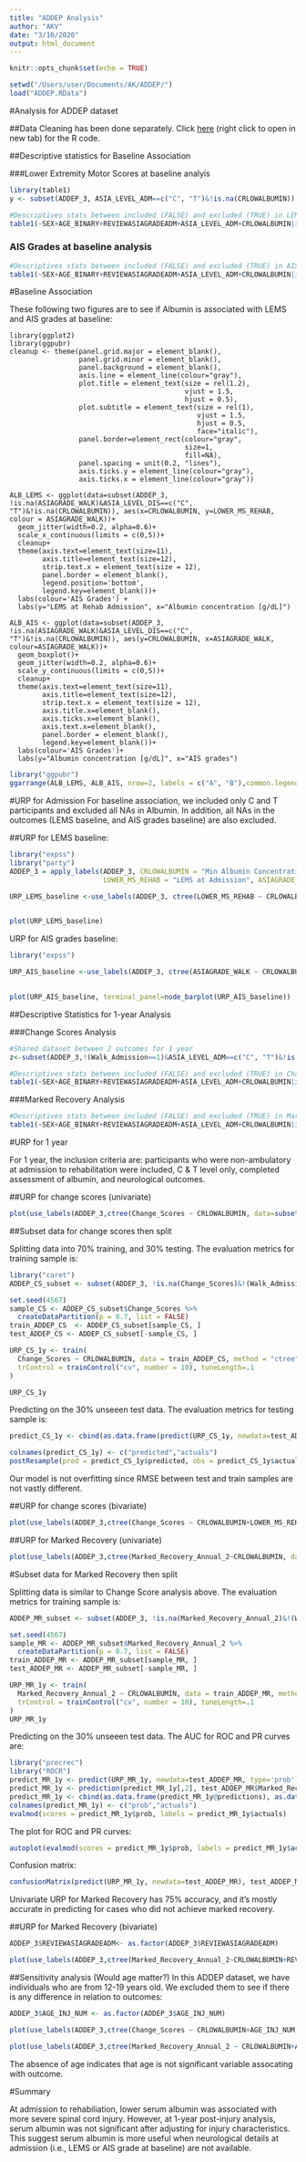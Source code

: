 ```yaml
---
title: "ADDEP Analysis"
author: "AKV"
date: "3/10/2020"
output: html_document
---
```


```r
knitr::opts_chunk$set(echo = TRUE)
```

```r
setwd("/Users/user/Documents/AK/ADDEP/")
load("ADDEP.RData")
```

#Analysis for ADDEP dataset 

##Data Cleaning has been done separately. Click [here](https://github.com/AnhKhoaVo/ADDEP/blob/master/ADDEP_Clean_Analysis.R) (right click to open in new tab) for the R code.

##Descriptive statistics for Baseline Association 

###Lower Extremity Motor Scores at baseline analyis
```r
library(table1)
y <- subset(ADDEP_3, ASIA_LEVEL_ADM==c("C", "T")&!is.na(CRLOWALBUMIN))

#Descriptives stats between included (FALSE) and excluded (TRUE) in LEMS baseline
table1(~SEX+AGE_BINARY+REVIEWASIAGRADEADM+ASIA_LEVEL_ADM+CRLOWALBUMIN|is.na(LOWER_MS_REHAB), data=y)
```

### AIS Grades at baseline analysis 
```r
#Descriptives stats between included (FALSE) and excluded (TRUE) in AIS Grades baseline
table1(~SEX+AGE_BINARY+REVIEWASIAGRADEADM+ASIA_LEVEL_ADM+CRLOWALBUMIN|is.na(ASIAGRADE_WALK), data=y)
```

#Baseline Association 

These following two figures are to see if Albumin is associated with LEMS and AIS grades at baseline:
```graphs
library(ggplot2)
library(ggpubr)
cleanup <- theme(panel.grid.major = element_blank(),
                 panel.grid.minor = element_blank(),
                 panel.background = element_blank(),
                 axis.line = element_line(colour="gray"),
                 plot.title = element_text(size = rel(1.2), 
                                           vjust = 1.5, 
                                           hjust = 0.5),
                 plot.subtitle = element_text(size = rel(1), 
                                              vjust = 1.5, 
                                              hjust = 0.5,
                                              face="italic"),
                 panel.border=element_rect(colour="gray",
                                           size=1, 
                                           fill=NA), 
                 panel.spacing = unit(0.2, "lines"),
                 axis.ticks.y = element_line(colour="gray"), 
                 axis.ticks.x = element_line(colour="gray"))

ALB_LEMS <- ggplot(data=subset(ADDEP_3, !is.na(ASIAGRADE_WALK)&ASIA_LEVEL_DIS==c("C", "T")&!is.na(CRLOWALBUMIN)), aes(x=CRLOWALBUMIN, y=LOWER_MS_REHAB, colour = ASIAGRADE_WALK))+
  geom_jitter(width=0.2, alpha=0.6)+
  scale_x_continuous(limits = c(0,5))+
  cleanup+
  theme(axis.text=element_text(size=11),
        axis.title=element_text(size=12),
        strip.text.x = element_text(size = 12),
        panel.border = element_blank(),
        legend.position='bottom',
        legend.key=element_blank())+
  labs(colour='AIS Grades') +
  labs(y="LEMS at Rehab Admission", x="Albumin concentration [g/dL]") 

ALB_AIS <- ggplot(data=subset(ADDEP_3, !is.na(ASIAGRADE_WALK)&ASIA_LEVEL_DIS==c("C", "T")&!is.na(CRLOWALBUMIN)), aes(y=CRLOWALBUMIN, x=ASIAGRADE_WALK, colour=ASIAGRADE_WALK))+
  geom_boxplot()+
  geom_jitter(width=0.2, alpha=0.6)+
  scale_y_continuous(limits = c(0,5))+
  cleanup+
  theme(axis.text=element_text(size=11),
        axis.title=element_text(size=12),
        strip.text.x = element_text(size = 12), 
        axis.title.x=element_blank(),
        axis.ticks.x=element_blank(), 
        axis.text.x=element_blank(), 
        panel.border = element_blank(),
        legend.key=element_blank())+
  labs(colour='AIS Grades')+
  labs(y="Albumin concentration [g/dL]", x="AIS grades") 
```


```r
library("ggpubr")
ggarrange(ALB_LEMS, ALB_AIS, nrow=2, labels = c("A", "B"),common.legend = TRUE, legend = "bottom")
```

#URP for Admission 
For baseline association, we included only C and T participants and excluded all NAs in Albumin. In addition, all NAs in the outcomes (LEMS baseline, and AIS grades baseline) are also excluded. 

##URP for LEMS baseline:

```r
library("expss")
library("party")
ADDEP_3 = apply_labels(ADDEP_3, CRLOWALBUMIN = "Min Albumin Concentration", 
                       LOWER_MS_REHAB = "LEMS at Admission", ASIAGRADE_WALK = "AIS Grades at Admission")

URP_LEMS_baseline <-use_labels(ADDEP_3, ctree(LOWER_MS_REHAB ~ CRLOWALBUMIN, controls=ctree_control(testtype = "Bonferroni",
                                                                                                    mincriterion = 0.95), data=subset(..data, !is.na(LOWER_MS_REHAB)&ASIA_LEVEL_ADM==c("C", "T")&!is.na(CRLOWALBUMIN))))

plot(URP_LEMS_baseline)
```

URP for AIS grades baseline:

```r
library("expss")

URP_AIS_baseline <-use_labels(ADDEP_3, ctree(ASIAGRADE_WALK ~ CRLOWALBUMIN,controls=ctree_control(testtype = "Bonferroni",
                                                                                                  mincriterion = 0.95), data=subset(..data, !is.na(ASIAGRADE_WALK)&ASIA_LEVEL_ADM==c("C", "T")&!is.na(CRLOWALBUMIN))))

plot(URP_AIS_baseline, terminal_panel=node_barplot(URP_AIS_baseline))
```

##Descriptive Statistics for 1-year Analysis

###Change Scores Analysis 
```r
#Shared dataset between 2 outcomes for 1 year
z<-subset(ADDEP_3,!(Walk_Admission==1)&ASIA_LEVEL_ADM==c("C", "T")&!is.na(CRLOWALBUMIN))

#Descriptives stats between included (FALSE) and excluded (TRUE) in Change scores
table1(~SEX+AGE_BINARY+REVIEWASIAGRADEADM+ASIA_LEVEL_ADM+CRLOWALBUMIN|is.na(Change_Scores), data=z)
```

###Marked Recovery Analysis
```r
#Descriptives stats between included (FALSE) and excluded (TRUE) in Marked Recovery 
table1(~SEX+AGE_BINARY+REVIEWASIAGRADEADM+ASIA_LEVEL_ADM+CRLOWALBUMIN|is.na(Marked_Recovery_Annual_2), data=z)
```

#URP for 1 year 

For 1 year, the inclusion criteria are: participants who were non-ambulatory at admission to rehabilitation were included, C & T level only, completed assessment of albumin, and neurological outcomes.

##URP for change scores (univariate)
```r
plot(use_labels(ADDEP_3,ctree(Change_Scores ~ CRLOWALBUMIN, data=subset(..data, !is.na(Change_Scores)&!(Walk_Admission==1)&ASIA_LEVEL_ADM==c("C", "T")&!is.na(CRLOWALBUMIN)))))
```

##Subset data for change scores then split

Splitting data into 70% training, and 30% testing. The evaluation metrics for training sample is:
```r
library("caret")
ADDEP_CS_subset <- subset(ADDEP_3, !is.na(Change_Scores)&!(Walk_Admission==1)&ASIA_LEVEL_ADM==c("C", "T")&!is.na(CRLOWALBUMIN))

set.seed(4567)
sample_CS <- ADDEP_CS_subset$Change_Scores %>% 
  createDataPartition(p = 0.7, list = FALSE)
train_ADDEP_CS  <- ADDEP_CS_subset[sample_CS, ]
test_ADDEP_CS <- ADDEP_CS_subset[-sample_CS, ]

URP_CS_1y <- train(
  Change_Scores ~ CRLOWALBUMIN, data = train_ADDEP_CS, method = "ctree", na.action = na.omit, 
  trControl = trainControl("cv", number = 10), tuneLength=.1
)

URP_CS_1y
```

Predicting on the 30% unseeen test data. The evaluation metrics for testing sample is: 
```r
predict_CS_1y <- cbind(as.data.frame(predict(URP_CS_1y, newdata=test_ADDEP_CS)), test_ADDEP_CS$Change_Scores)

colnames(predict_CS_1y) <- c("predicted","actuals")
postResample(pred = predict_CS_1y$predicted, obs = predict_CS_1y$actuals)
```

Our model is not overfitting since RMSE between test and train samples are not vastly different. 

##URP for change scores (bivariate)
```r
plot(use_labels(ADDEP_3,ctree(Change_Scores ~ CRLOWALBUMIN+LOWER_MS_REHAB, data=subset(..data, !is.na(Change_Scores)&!(Walk_Admission==1)&ASIA_LEVEL_ADM==c("C", "T")&!is.na(CRLOWALBUMIN)))))
```

##URP for Marked Recovery (univariate)
```r
plot(use_labels(ADDEP_3,ctree(Marked_Recovery_Annual_2~CRLOWALBUMIN, data=subset(..data, !is.na(Marked_Recovery_Annual_2)&!(Walk_Admission==1)&ASIA_LEVEL_ADM==c("C", "T")&!is.na(CRLOWALBUMIN)))))
```

#Subset data for Marked Recovery then split

Splitting data is similar to Change Score analysis above. The evaluation metrics for training sample is:
```r
ADDEP_MR_subset <- subset(ADDEP_3, !is.na(Marked_Recovery_Annual_2)&!(Walk_Admission==1)&ASIA_LEVEL_ADM==c("C", "T")&!is.na(CRLOWALBUMIN))

set.seed(4567)
sample_MR <- ADDEP_MR_subset$Marked_Recovery_Annual_2 %>% 
  createDataPartition(p = 0.7, list = FALSE)
train_ADDEP_MR <- ADDEP_MR_subset[sample_MR, ]
test_ADDEP_MR <- ADDEP_MR_subset[-sample_MR, ]

URP_MR_1y <- train(
  Marked_Recovery_Annual_2 ~ CRLOWALBUMIN, data = train_ADDEP_MR, method = "ctree", na.action = na.omit, 
  trControl = trainControl("cv", number = 10), tuneLength=.1
)
URP_MR_1y
```

Predicting on the 30% unseeen test data. The AUC for ROC and PR curves are: 
```r
library("precrec")
library("ROCR")
predict_MR_1y <- predict(URP_MR_1y, newdata=test_ADDEP_MR, type='prob')
predict_MR_1y <- prediction(predict_MR_1y[,2], test_ADDEP_MR$Marked_Recovery_Annual_2)
predict_MR_1y <- cbind(as.data.frame(predict_MR_1y@predictions), as.data.frame(predict_MR_1y@labels))
colnames(predict_MR_1y) <- c("prob","actuals")
evalmod(scores = predict_MR_1y$prob, labels = predict_MR_1y$actuals)
```

The plot for ROC and PR curves:
```r
autoplot(evalmod(scores = predict_MR_1y$prob, labels = predict_MR_1y$actuals))
```

Confusion matrix: 
```r
confusionMatrix(predict(URP_MR_1y, newdata=test_ADDEP_MR), test_ADDEP_MR$Marked_Recovery_Annual_2)
```

Univariate URP for Marked Recovery has 75% accuracy, and it's mostly accurate in predicting for cases who did not achieve marked recovery. 

##URP for Marked Recovery (bivariate)
```r
ADDEP_3$REVIEWASIAGRADEADM<- as.factor(ADDEP_3$REVIEWASIAGRADEADM)

plot(use_labels(ADDEP_3,ctree(Marked_Recovery_Annual_2~CRLOWALBUMIN+REVIEWASIAGRADEADM, data=subset(..data, !is.na(Marked_Recovery_Annual_2)&!(Walk_Admission==1)&ASIA_LEVEL_ADM==c("C", "T")&!is.na(CRLOWALBUMIN)))))
```

##Sensitivity analysis (Would age matter?) 
In this ADDEP dataset, we have individuals who are from 12-19 years old. We excluded them to see if there is any difference in relation to outcomes: 

```r
ADDEP_3$AGE_INJ_NUM <- as.factor(ADDEP_3$AGE_INJ_NUM)

plot(use_labels(ADDEP_3,ctree(Change_Scores ~ CRLOWALBUMIN+AGE_INJ_NUM, data=subset(..data, !(AGE_INJ_NUM==1)&!is.na(Change_Scores)&!(Walk_Admission==1)&ASIA_LEVEL_ADM==c("C", "T")&!is.na(CRLOWALBUMIN)))))

plot(use_labels(ADDEP_3,ctree(Marked_Recovery_Annual_2 ~ CRLOWALBUMIN+AGE_INJ_NUM, data=subset(..data, !(AGE_INJ_NUM==1)&!is.na(Marked_Recovery_Annual_2)&!(Walk_Admission==1)&ASIA_LEVEL_ADM==c("C", "T")&!is.na(CRLOWALBUMIN)))))
```

The absence of age indicates that age is not significant variable assocating with outcome.

#Summary 

At admission to rehabiliation, lower serum albumin was associated with more severe spinal cord injury. However, at 1-year post-injury analysis, serum albumin was not significant after adjusting for injury characteristics. This suggest serum albumin is more useful when neurological details at admission (i.e., LEMS or AIS grade at baseline) are not available. 